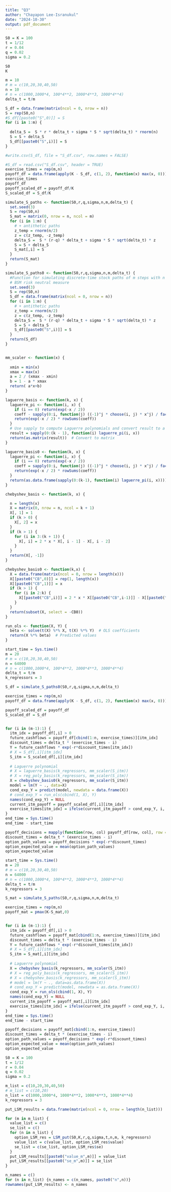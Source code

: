 ```yaml
---
title: "Q3"
author: "Chayapon Lee-Isranukul"
date: "2024-10-30"
output: pdf_document
---
```


\section{Valuing American Options by Simulation: A Simple Least-Squares Approach}

```r
S0 = K = 100
t = 1/12 
r = 0.04
q = 0.02
sigma = 0.2

S0
K
```

```r
m = 10
# m = c(10,20,30,40,50)
n = 10
# n = c(1000,1000*4, 100*4**2, 1000*4**3, 1000*4**4)
delta_t = t/m

S_df = data.frame(matrix(ncol = 0, nrow = n))
S = rep(S0,n)
#S_df[[paste0("S",0)]] = S
for (i in 1:m) {
  
  delta_S =  S * r * delta_t + sigma * S * sqrt(delta_t) * rnorm(n)
  S = S + delta_S
  S_df[[paste0("S",i)]] = S
}

#write.csv(S_df, file = "S_df.csv", row.names = FALSE)
```


```r
#S_df = read.csv("S_df.csv", header = TRUE)
exercise_times = rep(m,n)
payoff_df = data.frame(apply(K - S_df, c(1, 2), function(x) max(x, 0)))
exercise_times
payoff_df
payoff_scaled_df = payoff_df/K
S_scaled_df = S_df/K
```


```r
simulate_S_paths <- function(S0,r,q,sigma,n,m,delta_t) {
  set.seed(3)
  S = rep(S0,n)
  S_mat = matrix(0, nrow = n, ncol = m)
  for (i in 1:m) {
    # + antithetic paths
    z_temp = rnorm(n/2)
    z = c(z_temp, -z_temp)
    delta_S =  S * (r-q) * delta_t + sigma * S * sqrt(delta_t) * z
    S = S + delta_S
    S_mat[,i] = S
  }
  return(S_mat)
}

simulate_S_paths0 <- function(S0,r,q,sigma,n,m,delta_t) {
  #Function for simulating discrete-time stock paths of m steps with n paths based on the 
  # BSM risk neutral measure
  set.seed(3)
  S = rep(S0,n)
  S_df = data.frame(matrix(ncol = 0, nrow = n))
  for (i in 1:m) {
    # + antithetic paths
    z_temp = rnorm(n/2)
    z = c(z_temp, -z_temp)
    delta_S =  S * (r-q) * delta_t + sigma * S * sqrt(delta_t) * z
    S = S + delta_S
    S_df[[paste0("S",i)]] = S
  }
  return(S_df)
}


mm_scaler <- function(x) {
  
  xmin = min(x)
  xmax = max(x)
  a = 2 / (xmax - xmin)
  b = 1 - a * xmax
  return( a*x+b)
}

laguerre_basis <- function(k, x) {
  laguerre_pi <- function(i, x) {
    if (i == 0) return(exp(-x / 2))
    coeff - sapply(0:i, function(j) ((-1)^j * choose(i, j) * x^j) / factorial(j))
    return(exp(-x / 2) * rowSums(coeff))
  }
  # Use sapply to compute Laguerre polynomials and convert result to a matrix
  result = sapply(0:(k - 1), function(i) laguerre_pi(i, x))
  return(as.matrix(result))  # Convert to matrix
}

laguerre_basis0 <- function(k, x) {
  laguerre_pi <- function(i, x) {
    if (i == 0) return(exp(-x / 2))
    coeff = sapply(0:i, function(j) ((-1)^j * choose(i, j) * x^j) / factorial(j))
    return(exp(-x / 2) * rowSums(coeff))
  }
  return(as.data.frame(sapply(0:(k-1), function(i) laguerre_pi(i, x))))
}

chebyshev_basis <- function(k, x) {

  n = length(x)
  X = matrix(0, nrow = n, ncol = k + 1)  
  X[, 1] = 1 
  if (k > 0) {
    X[, 2] = x 
  }
  if (k > 1) {
    for (i in 3:(k + 1)) {  
      X[, i] = 2 * x * X[, i - 1] - X[, i - 2]
    }
  }
  return(X[, -1])  
}

chebyshev_basis0 <- function(k,x) {
  X = data.frame(matrix(ncol = 0, nrow = length(x)))
  X[[paste0("CB",0)]] = rep(1, length(x))
  X[[paste0("CB",1)]] = x
  if (k > 1) {
    for (i in 2:k) {
      X[[paste0("CB",i)]] = 2 * x * X[[paste0("CB",i-1)]] - X[[paste0("CB",i-2)]]
    }
  }
  return(subset(X, select = -CB0))
}

```

```r
run_ols <- function(X, Y) {
  beta <- solve(t(X) %*% X, t(X) %*% Y)  # OLS coefficients
  return(X %*% beta)  # Predicted values
}
```

```r
start_time = Sys.time()
m = 20
# m = c(10,20,30,40,50)
n = 64000
# n = c(1000,1000*4, 100*4**2, 1000*4**3, 1000*4**4)
delta_t = t/m
k_regressors = 3

S_df = simulate_S_paths0(S0,r,q,sigma,n,m,delta_t) 

exercise_times = rep(m,n)
payoff_df = data.frame(apply(K - S_df, c(1, 2), function(x) max(x, 0)))

payoff_scaled_df = payoff_df
S_scaled_df = S_df


for (i in (m-1):1) {
  itm_idx = payoff_df[,i] > 0
  future_cashflows = payoff_df[cbind(1:n, exercise_times)][itm_idx]
  discount_times = delta_t * (exercise_times - i)
  Y = future_cashflows * exp(-r*discount_times[itm_idx])
  # X = S_df[,i][itm_idx]
  S_itm = S_scaled_df[,i][itm_idx]
  
  # Laguerre polynomial 
  # X = laguerre_basis(k_regressors, mm_scaler(S_itm))
  # X = reg_poly_basis(k_regressors, mm_scaler(S_itm))
  X = chebyshev_basis0(k_regressors, mm_scaler(S_itm))
  model = lm(Y ~ ., data=X)
  cond_exp_Y = predict(model, newdata = data.frame(X))
  # cond_exp_Y = run_ols(cbind(1, X), Y)
  names(cond_exp_Y) = NULL
  current_itm_payoff = payoff_scaled_df[,i][itm_idx]
  exercise_times[itm_idx] = ifelse(current_itm_payoff > cond_exp_Y, i, exercise_times[itm_idx])
}
end_time = Sys.time()
end_time - start_time
```
```r
payoff_decisions = mapply(function(row, col) payoff_df[row, col], row = 1:nrow(payoff_df), col = exercise_times)
discount_times = delta_t * (exercise_times - i)
option_path_values = payoff_decisions * exp(-r*discount_times)
option_expected_value = mean(option_path_values)
option_expected_value
```



```r
start_time = Sys.time()
m = 20
# m = c(10,20,30,40,50)
n = 64000
# n = c(1000,1000*4, 100*4**2, 1000*4**3, 1000*4**4)
delta_t = t/m
k_regressors = 3

S_mat = simulate_S_paths(S0,r,q,sigma,n,m,delta_t) 

exercise_times = rep(m,n)
payoff_mat = pmax(K-S_mat,0)


for (i in (m-1):1) {
  itm_idx = payoff_df[,i] > 0
  future_cashflows = payoff_mat[cbind(1:n, exercise_times)][itm_idx]
  discount_times = delta_t * (exercise_times - i)
  Y = future_cashflows * exp(-r*discount_times[itm_idx])
  # X = S_df[,i][itm_idx]
  S_itm = S_mat[,i][itm_idx]
  
  # Laguerre polynomial 
  X = chebyshev_basis(k_regressors, mm_scaler(S_itm))
  # X = reg_poly_basis(k_regressors, mm_scaler(S_itm))
  # X = chebyshev_basis(k_regressors, mm_scaler(S_itm))
  # model = lm(Y ~ ., data=as.data.frame(X))
  # cond_exp_Y = predict(model, newdata = as.data.frame(X))
  cond_exp_Y = run_ols(cbind(1, X), Y)
  names(cond_exp_Y) = NULL
  current_itm_payoff = payoff_mat[,i][itm_idx]
  exercise_times[itm_idx] = ifelse(current_itm_payoff > cond_exp_Y, i, exercise_times[itm_idx])
}
end_time = Sys.time()
end_time - start_time
```



```r
payoff_decisions = payoff_mat[cbind(1:n, exercise_times)]
discount_times = delta_t * (exercise_times - i)
option_path_values = payoff_decisions * exp(-r*discount_times)
option_expected_value = mean(option_path_values)
option_expected_value

```

```r
S0 = K = 100
t = 1/12
r = 0.04
q = 0.02
sigma = 0.2

m_list = c(10,20,30,40,50)
# m_list = c(10,20)
n_list = c(1000,1000*4, 1000*4**2, 1000*4**3, 1000*4**4)
k_regressors = 3

put_LSM_results = data.frame(matrix(ncol = 0, nrow = length(n_list)))

for (m in m_list) {
  value_list = c()
  se_list = c()
  for (n in n_list) {
    option_LSM_res = LSM_put(S0,K,r,q,sigma,t,n,m, k_regressors)
    value_list = c(value_list, option_LSM_res$value)
    se_list = c(se_list, option_LSM_res$se)
  }
  put_LSM_results[[paste0("value_m",m)]] = value_list
  put_LSM_results[[paste0("se_m",m)]] = se_list
}

n_names = c()
for (n in n_list) {n_names = c(n_names, paste0("n",n))}
rownames(put_LSM_results) <- n_names
```

